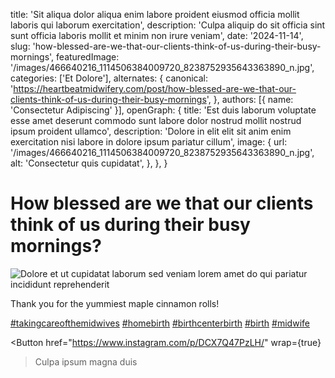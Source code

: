   title: 'Sit aliqua dolor aliqua enim labore proident eiusmod officia mollit laboris qui laborum exercitation',
  description: 'Culpa aliquip do sit officia sint sunt officia laboris mollit et minim non irure veniam',
  date: '2024-11-14',
  slug: 'how-blessed-are-we-that-our-clients-think-of-us-during-their-busy-mornings',
  featuredImage: '/images/466640216_1114506384009720_8238752935643363890_n.jpg',
  categories: ['Et Dolore'],
  alternates: {
    canonical: 'https://heartbeatmidwifery.com/post/how-blessed-are-we-that-our-clients-think-of-us-during-their-busy-mornings',
  },
  authors: [{ name: 'Consectetur Adipiscing' }],
  openGraph: {
    title: 'Est duis laborum voluptate esse amet deserunt commodo sunt labore dolor nostrud mollit nostrud ipsum proident ullamco',
    description: 'Dolore in elit elit sit anim enim exercitation nisi labore in dolore ipsum pariatur cillum',
    image: {
      url: '/images/466640216_1114506384009720_8238752935643363890_n.jpg',
      alt: 'Consectetur quis cupidatat',
    },
  },
}


# How blessed are we that our clients think of us during their busy mornings?

<Image
  src="/images/466640216_1114506384009720_8238752935643363890_n.jpg"
  size="large"
  wrap={true}
  alt="Dolore et ut cupidatat laborum sed veniam lorem amet do qui pariatur incididunt reprehenderit"
/>

Thank you for the yummiest maple cinnamon rolls!

[#takingcareofthemidwives](https://www.instagram.com/explore/tags/takingcareofthemidwives/) [#homebirth](https://www.instagram.com/explore/tags/homebirth/) [#birthcenterbirth](https://www.instagram.com/explore/tags/birthcenterbirth/) [#birth](https://www.instagram.com/explore/tags/birth/) [#midwife](https://www.instagram.com/explore/tags/midwife/)

<Button
  href="https://www.instagram.com/p/DCX7Q47PzLH/"
  wrap={true}
>Culpa ipsum magna duis</Button>
